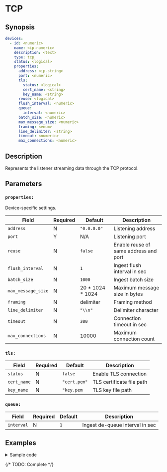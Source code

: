 
# TCP

## Synopsis

```yaml {5}
devices:
  - id: <numeric>
    name: <ip-numeric>
    description: <text>
    type: tcp
    status: <logical>
    properties:
      address: <ip-string>
      port: <numeric>
      tls:
        status: <logical>
        cert_name: <string>
        key_name: <string>
      reuse: <logical>
      flush_interval: <numeric>
      queue:
        interval: <numeric>
      batch_size: <numeric>
      max_message_size: <numeric>
      framing: <enum>
      line_delimiter: <string>
      timeout: <numeric>
      max_connections: <numeric>
```

## Description

Represents the listener streaming data through the TCP protocol.

## Parameters

<BasicConfig />

### `properties:`

Device-specific settings.

|Field|Required|Default|Description|
|---|---|---|---|
|`address`|N|`"0.0.0.0"`|Listening address|
|`port`|Y|N/A|Listening port|
|`reuse`|N|`false`|Enable reuse of same address and port|
|`flush_interval`|N|`1`|Ingest flush interval in sec|
|`batch_size`|N|`1000`|Ingest batch size|
|`max_message_size`|N|20 * 1024 * 1024|Maximum message size in bytes|
|`framing`|N|delimiter|Framing method|
|`line_delimiter`|N|`"\\n"`|Delimiter character|
|`timeout`|N|`300`|Connection timeout in sec|
|`max_connections`|N|10000|Maximum connection count|

### `tls:`

|Field|Required|Default|Description|
|---|---|---|---|
|`status`|N|`false`|Enable TLS connection|
|`cert_name`|N|`"cert.pem"`|TLS certificate file path|
|`key_name`|N|`"key.pem`|TLS key file path|

### `queue:`

|Field|Required|Default|Description|
|---|---|---|---|
|`interval`|N|`1`|Ingest de-queue interval in sec|

## Examples

<details>
<summary>Sample code</summary>

```yaml
devices:
  - id: 324236543
    name: 127.0.0.1
    description: tcp
    type: tcp
    status: false
    properties:
      address: "0.0.0.0"
      port: 0
      tls:
        status: false
        cert_name: ""
        key_name: ""
      reuse: false
      flush_interval: 1
      queue:
        interval: 1
      batch_size: 1000
      max_message_size: 20971520
      framing: "delimiter"
      line_delimiter: "\\n"
      timeout: 300 # seconds
      max_connections: 10000
```
</details>

{/* TODO: Complete */}